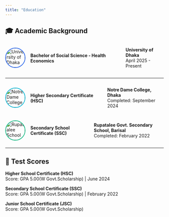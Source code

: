 ```yaml
---
title: "Education"
---
```


::: {.content-section}

## 🎓 Academic Background

::: {.timeline-item}
<div style="display: flex; align-items: center; gap: 1rem; margin-bottom: 1rem;">
<img src="Education/university-dhaka.jpg" alt="University of Dhaka" style="width: 60px; height: 60px; border-radius: 50%; object-fit: cover; border: 2px solid #2563eb;">
<div>

#### Bachelor of Social Science - Health Economics
**University of Dhaka**  
<span class="timeline-date">April 2025 - Present</span>

</div>
</div>

---

:::

::: {.timeline-item}
<div style="display: flex; align-items: center; gap: 1rem; margin-bottom: 1rem;">
<img src="Education/notre-dame-college.jpg" alt="Notre Dame College" style="width: 60px; height: 60px; border-radius: 50%; object-fit: cover; border: 2px solid #06b6d4;">
<div>

#### Higher Secondary Certificate (HSC)
**Notre Dame College, Dhaka**  
<span class="timeline-date">Completed: September 2024</span>

</div>
</div>



:::

::: {.timeline-item}
<div style="display: flex; align-items: center; gap: 1rem; margin-bottom: 1rem;">
<img src="Education/rupatalee-school.jpg" alt="Rupatalee School" style="width: 60px; height: 60px; border-radius: 50%; object-fit: cover; border: 2px solid #10b981;">
<div>

#### Secondary School Certificate (SSC)
**Rupatalee Govt. Secondary School, Barisal**  
<span class="timeline-date">Completed: February 2022</span>

</div>
</div>



:::

---

## 📝 Test Scores

::: {.info-box}
**Higher School Certificate (HSC)**  
Score: GPA 5.00(W Govt.Scholarship) | June 2024 



**Secondary School Certificate (SSC)**  
Score: GPA 5.00(W Govt.Scholarship) | February 2022  


**Junior School Certificate (JSC)**  
Score: GPA 5.00(W Govt.Scholarship)  

:::

:::